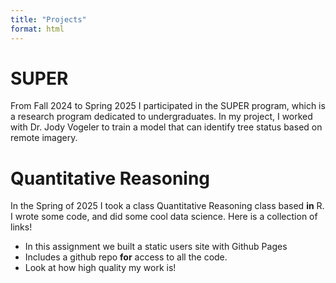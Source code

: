 ```yaml
---
title: "Projects"
format: html
---
```


# SUPER

From Fall 2024 to Spring 2025 I participated in the SUPER program, which is a research program dedicated to undergraduates. In my project, I worked with Dr. Jody Vogeler to train a model that can identify tree status based on remote imagery.

# Quantitative Reasoning

In the Spring of 2025 I took a class Quantitative Reasoning class based **in** R. I wrote some code, and did some cool data science. Here is a collection of links!

-   In this assignment we built a static users site with Github Pages
-   Includes a github repo **for** access to all the code.
-   Look at how high quality my work is!
